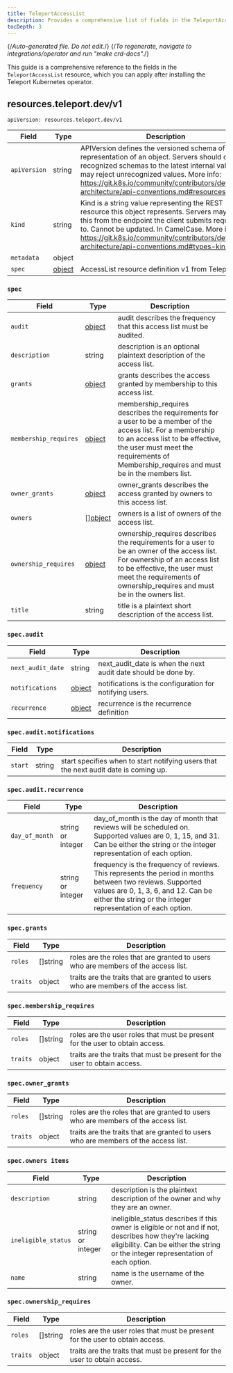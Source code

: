 ```yaml
---
title: TeleportAccessList
description: Provides a comprehensive list of fields in the TeleportAccessList resource available through the Teleport Kubernetes operator
tocDepth: 3
---
```


{/*Auto-generated file. Do not edit.*/}
{/*To regenerate, navigate to integrations/operator and run "make crd-docs".*/}

This guide is a comprehensive reference to the fields in the `TeleportAccessList`
resource, which you can apply after installing the Teleport Kubernetes operator.


## resources.teleport.dev/v1

`apiVersion: resources.teleport.dev/v1`

|Field|Type|Description|
|---|---|---|
|`apiVersion`|string|APIVersion defines the versioned schema of this representation of an object. Servers should convert recognized schemas to the latest internal value, and may reject unrecognized values. More info: https://git.k8s.io/community/contributors/devel/sig-architecture/api-conventions.md#resources|
|`kind`|string|Kind is a string value representing the REST resource this object represents. Servers may infer this from the endpoint the client submits requests to. Cannot be updated. In CamelCase. More info: https://git.k8s.io/community/contributors/devel/sig-architecture/api-conventions.md#types-kinds|
|`metadata`|object||
|`spec`|[object](#spec)|AccessList resource definition v1 from Teleport|

### `spec`

|Field|Type|Description|
|---|---|---|
|`audit`|[object](#specaudit)|audit describes the frequency that this access list must be audited.|
|`description`|string|description is an optional plaintext description of the access list.|
|`grants`|[object](#specgrants)|grants describes the access granted by membership to this access list.|
|`membership_requires`|[object](#specmembership_requires)|membership_requires describes the requirements for a user to be a member of the access list. For a membership to an access list to be effective, the user must meet the requirements of Membership_requires and must be in the members list.|
|`owner_grants`|[object](#specowner_grants)|owner_grants describes the access granted by owners to this access list.|
|`owners`|[][object](#specowners-items)|owners is a list of owners of the access list.|
|`ownership_requires`|[object](#specownership_requires)|ownership_requires describes the requirements for a user to be an owner of the access list. For ownership of an access list to be effective, the user must meet the requirements of ownership_requires and must be in the owners list.|
|`title`|string|title is a plaintext short description of the access list.|

### `spec.audit`

|Field|Type|Description|
|---|---|---|
|`next_audit_date`|string|next_audit_date is when the next audit date should be done by.|
|`notifications`|[object](#specauditnotifications)|notifications is the configuration for notifying users.|
|`recurrence`|[object](#specauditrecurrence)|recurrence is the recurrence definition|

### `spec.audit.notifications`

|Field|Type|Description|
|---|---|---|
|`start`|string|start specifies when to start notifying users that the next audit date is coming up.|

### `spec.audit.recurrence`

|Field|Type|Description|
|---|---|---|
|`day_of_month`|string or integer|day_of_month is the day of month that reviews will be scheduled on. Supported values are 0, 1, 15, and 31. Can be either the string or the integer representation of each option.|
|`frequency`|string or integer|frequency is the frequency of reviews. This represents the period in months between two reviews. Supported values are 0, 1, 3, 6, and 12. Can be either the string or the integer representation of each option.|

### `spec.grants`

|Field|Type|Description|
|---|---|---|
|`roles`|[]string|roles are the roles that are granted to users who are members of the access list.|
|`traits`|object|traits are the traits that are granted to users who are members of the access list.|

### `spec.membership_requires`

|Field|Type|Description|
|---|---|---|
|`roles`|[]string|roles are the user roles that must be present for the user to obtain access.|
|`traits`|object|traits are the traits that must be present for the user to obtain access.|

### `spec.owner_grants`

|Field|Type|Description|
|---|---|---|
|`roles`|[]string|roles are the roles that are granted to users who are members of the access list.|
|`traits`|object|traits are the traits that are granted to users who are members of the access list.|

### `spec.owners items`

|Field|Type|Description|
|---|---|---|
|`description`|string|description is the plaintext description of the owner and why they are an owner.|
|`ineligible_status`|string or integer|ineligible_status describes if this owner is eligible or not and if not, describes how they're lacking eligibility. Can be either the string or the integer representation of each option.|
|`name`|string|name is the username of the owner.|

### `spec.ownership_requires`

|Field|Type|Description|
|---|---|---|
|`roles`|[]string|roles are the user roles that must be present for the user to obtain access.|
|`traits`|object|traits are the traits that must be present for the user to obtain access.|

